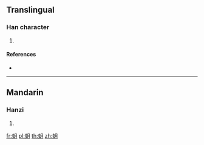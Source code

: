 {{character info/new}}
==Translingual==

===Han character===
{{Han char|rn=142|rad=虫|as=04|sn=10|four=|canj=LIB}}

# {{defn|Han|sort=虫04}}

====References====
* {{Han ref|kx=1077.250|dkj=32855|dj=1546.210|hdz=42840.010|uh=868F|ud=34447}}

----

==Mandarin==

===Hanzi===
{{cmn-hanzi|pin=[[yuè]] ([[yue4]])|wg=yüeh<sup>4</sup>}}

# {{defn|lang=cmn|sort=虫04}}

[[fr:蚏]]
[[pl:蚏]]
[[th:蚏]]
[[zh:蚏]]